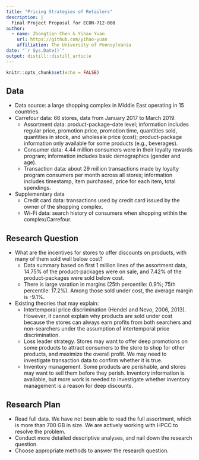 ```yaml
---
title: "Pricing Strategies of Retailers"
description: |
  Final Project Proposal for ECON-712-008
author:
  - name: Zhongtian Chen & Yihao Yuan
    url: https://github.com/yihao-yuan
    affiliation: The University of Pennsylvania
date: "`r Sys.Date()`"
output: distill::distill_article
---
```


```r
knitr::opts_chunk$set(echo = FALSE)
```

## Data

* Data source: a large shopping complex in Middle East operating in 15 countries.
* Carrefour data: 66 stores, data from January 2017 to March 2019.
  + Assortment data: product-package-date level; information includes regular price, promotion price, promotion time, quantities sold, quantities in stock, and wholesale price (cost); product-package information only available for some products (e.g., beverages).
  + Consumer data: 4.44 million consumers were in their loyalty rewards program; information includes basic demographics (gender and age).
  + Transaction data: about 29 million transactions made by loyalty program consumers per month across all stores; information includes timestamp, item purchased, price for each item, total spendings.
* Supplementary data
  + Credit card data: transactions used by credit card issued by the owner of the shopping complex.
  + Wi-Fi data: search history of consumers when shopping within the complex/Carrefour.

## Research Question

* What are the incentives for stores to offer discounts on products, with many of them sold well below cost?
  + Data summary based on first 1 million lines of the assortment data, 14.75% of the product-packages were on sale, and 7.42% of the product-packages were sold below cost.
  + There is large varation in margins (25th percentile: 0.9%; 75th percentile: 17.2%). Among those sold under cost, the average margin is -9.1%.

* Existing theories that may explain:
  + Intertemporal price discrimination (Hendel and Nevo, 2006, 2013). However, it cannot explain why products are sold under cost because the stores can always earn profits from both searchers and non-searchers under the assumption of intertemporal price discrimination.
  + Loss leader strategy. Stores may want to offer deep promotions on some products to attract consumers to the store to shop for other products, and maximize the overall profit. We may need to investigate transaction data to confirm whether it is true.
  + Inventory management. Some products are perishable, and stores may want to sell them before they perish. Inventory information is available, but more work is needed to investigate whether inventory management is a reason for deep discounts.

## Research Plan

* Read full data. We have not been able to read the full assortment, which is more than 700 GB in size. We are actively working with HPCC to resolve the problem.
* Conduct more detailed descriptive analyses, and nail down the research question.
* Choose appropriate methods to answer the research question.